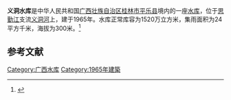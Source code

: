 {{Infobox Reservoir 
|name = 义洞水库
|nickname = 
|image = 
|image_caption = 
|map = 
|map_caption = 
|pushpin_map = 
|pushpin_map_caption = 
|code = 
|class = 
|location_of_reservoir = {{PRC}}[[广西壮族自治区|广西壮族自治区]][[桂林市|桂林市]][[平乐县|平乐县]]
|location_of_dam = 
|inflow = 
|outflow = 
|catchment_area = 24
|reservoir_area = 
|mean_depth = 
|maximum_depth = 
|flood_level = 
|normal_water_level = 
|dead_water_level = 
|water_quality = 
|island = 
|maximum_storage_capacity = 
|normal_storage_capacity = 1520万
|dead_storage_capacity = 
|type_of_dam = 
|elevation_of_dam = 
|height_of_dam = 
|length_of_dam = 
|width_of_dam = 
|installed_capacity = 
|irrigated_area =
|start = 
|complete = 1965年
|cost = 
|emigrate = 
|latd = 
|latm = 
|lats = 
|latNS = 
|longd = 
|longm = 
|longs = 
|longEW = 
|website = 
|footnotes = 
}}
'''义洞水库'''是中华人民共和国[[广西壮族自治区|广西壮族自治区]][[桂林市|桂林市]][[平乐县|平乐县]]境内的一座[[水库|水库]]，位于[[思勤江|思勤江]]支流[[义洞河|义洞河]]上，建于1965年。水库正常库容为1520万立方米，集雨面积为24平方千米，海拔为300米。<ref>{{cite web|url=http://brim.ihb.ac.cn/12/CN/12.asp|title=中国大中型水库基本特征数据库|work=中国生物多样性信息系统内陆水体生物学分部|deadurl=yes|archiveurl=https://web.archive.org/web/20120402061833/http://brim.ihb.ac.cn/12/CN/12.asp|archivedate=2012-04-02|accessdate=2012-03-28}}</ref>

== 参考文献 ==
{{Reflist}}

{{广西小作品}}

[[Category:广西水库|Category:广西水库]]
[[Category:1965年建築|Category:1965年建築]]